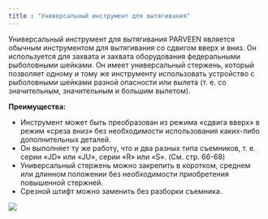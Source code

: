 ```yaml
---
title : "Универсальный инструмент для вытягивания"
---
```


Универсальный инструмент для вытягивания PARVEEN является обычным инструментом для вытягивания со сдвигом вверх и вниз. Он используется для захвата и захвата оборудования федеральными рыболовными шейками. Он имеет универсальный стержень, который позволяет одному и тому же инструменту использовать устройство с рыболовными шейками разной опасности или вылета (т. е. со значительным, значительным и большим вылетом).

**Преимущества:**

*  Инструмент может быть преобразован из режима «сдвига вверх» в режим «среза вниз» без необходимости использования каких-либо дополнительных деталей.
*  Он выполняет ту же работу, что и два разных типа съемников, т. е. серии «JD» или «JU», серии «R» или «S». (См. стр. 66-68)
*  Универсальный стержень можно закрепить в коротком, среднем или длинном положении без необходимости приобретения повышенной стержней.
*  Срезной штифт можно заменить без разборки съемника.

<img src="./universal-pulling-tool.png" />